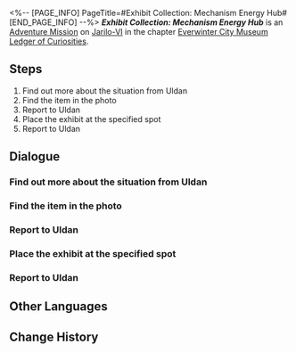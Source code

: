 <%-- [PAGE_INFO]
PageTitle=#Exhibit Collection: Mechanism Energy Hub#
[END_PAGE_INFO] --%>
{{Stub|Dialogue.}}
{{Mission Infobox
|id            = 8001205
|title         = 
|image         = <!--Mission Exhibit Collection Mechanism Energy Hub.png-->
|type          = Adventure
|event_name    = 
|chapter       = Everwinter City Museum Ledger of Curiosities
|requirements  = 
|summary       = Belobog's History and Culture Museum will be opening soon. Uldan is collecting appropriate exhibits to ensure a successful opening.<br />You have found the mechanism energy hub, adding another valuable piece to the museum's collection.
|characters    = Trailblazer; Uldan
|startLocation = [[Jarilo-VI]] - [[Administrative District]]
|world         = Jarilo-VI
|area          = Administrative District
|prev          = 
|next          = 
|rewards       = 
}}
'''''Exhibit Collection: Mechanism Energy Hub''''' is an [[Adventure Mission]] on [[Jarilo-VI]] in the chapter [[Everwinter City Museum Ledger of Curiosities]].

==Steps==
# Find out more about the situation from Uldan
# Find the item in the photo
# Report to Uldan
# Place the exhibit at the specified spot
# Report to Uldan

<!--
==Gameplay Notes==

--><!--
==Trial Character==

-->
==Dialogue==
{{Stub Dialogue}}
===Find out more about the situation from Uldan===
{{Mission Description|type=adventure|location=Administrative District|Belobog's History and Culture Museum will be opening soon. Uldan is collecting appropriate exhibits to ensure a successful opening.<br />This time, Uldan wishes you to find an exhibit based on an old photo.}}
{{Dialogue Start}}
:{{tx}}
{{Dialogue End}}

===Find the item in the photo===
{{Dialogue Start}}
:{{tx}}
{{Dialogue End}}

===Report to Uldan===
{{Dialogue Start}}
:{{tx}}
{{Dialogue End}}

===Place the exhibit at the specified spot===
{{Dialogue Start}}
:{{tx}}
{{Dialogue End}}

===Report to Uldan===
{{Dialogue Start}}
:{{tx}}
{{Dialogue End}}

==Other Languages==
{{Other Languages
|en   = Exhibit Collection: Mechanism Energy Hub
|zhs  = 藏品收集•机关能源中枢
|zht  = 館藏蒐集•機關能源中樞
|ja   = 収蔵品収集・機関エネルギー中枢
|ko   = 소장품 수집•장치 에너지 중추
|es   = Recolección de objeto: centro de energía del mecanismo
|fr   = Collections du musée&nbsp;: Centrale énergétique
|ru   = Сбор экспонатов: Центр энергоснабжения механизмов
|th   = คอลเลกชันวัตถุจัดแสดง: ศูนย์พลังงานจักรกล
|vi   = Thu Thập Vật Sưu Tập - Bộ Năng Lượng
|de   = Ausstellungssammlung: Mechanismus-Energiezentrum
|id   = Koleksi Pameran: Pusat Energi Mekanisme
|pt   = Coleção de Obras: Centro de Energia do Mecanismo
}}

==Change History==
{{Change History|1.1}}
